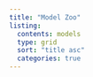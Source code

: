 ```yaml
---
title: "Model Zoo"
listing: 
  contents: models
  type: grid
  sort: "title asc"
  categories: true
---
```

